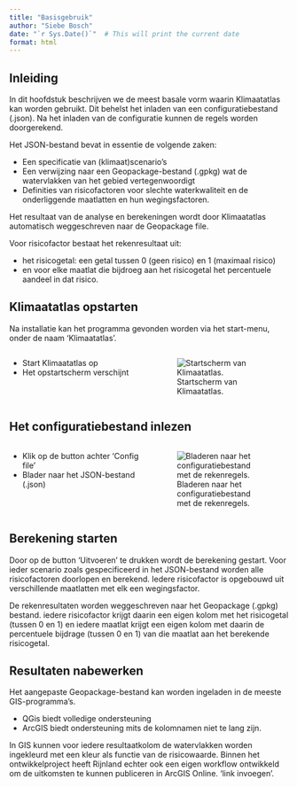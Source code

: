 ```yaml
---
title: "Basisgebruik"
author: "Siebe Bosch"
date: "`r Sys.Date()`"  # This will print the current date
format: html
---
```


## Inleiding

In dit hoofdstuk beschrijven we de meest basale vorm waarin Klimaatatlas kan worden gebruikt. Dit behelst het inladen van een configuratiebestand (.json). Na het inladen van de configuratie kunnen de regels worden doorgerekend.

Het JSON-bestand bevat in essentie de volgende zaken:

* Een specificatie van (klimaat)scenario's
* Een verwijzing naar een Geopackage-bestand (.gpkg) wat de watervlakken van het gebied vertegenwoordigt
* Definities van risicofactoren voor slechte waterkwaliteit en de onderliggende maatlatten en hun wegingsfactoren.

Het resultaat van de analyse en berekeningen wordt door Klimaatatlas automatisch weggeschreven naar de Geopackage file. 

Voor risicofactor bestaat het rekenresultaat uit:

* het risicogetal: een getal tussen 0 (geen risico) en 1 (maximaal risico)
* en voor elke maatlat die bijdroeg aan het risicogetal het percentuele aandeel in dat risico.

## Klimaatatlas opstarten

Na installatie kan het programma gevonden worden via het start-menu, onder de naam 'Klimaatatlas'.

::: {.columns}
::: {.column width="50%"}
* Start Klimaatatlas op
* Het opstartscherm verschijnt
:::
::: {.column width="50%"}
![Startscherm van Klimaatatlas.](img/frm_klimaatatlas.png)
:::
:::

## Het configuratiebestand inlezen

::: {.columns}
::: {.column width="50%"}
* Klik op de button achter 'Config file'
* Blader naar het JSON-bestand (.json)
:::
::: {.column width="50%"}
![Bladeren naar het configuratiebestand met de rekenregels.](img/dlg_configfile.png)
:::
:::

## Berekening starten

Door op de button 'Uitvoeren' te drukken wordt de berekening gestart. Voor ieder scenario zoals gespecificeerd in het JSON-bestand worden alle risicofactoren doorlopen en berekend. Iedere risicofactor is opgebouwd uit verschillende maatlatten met elk een wegingsfactor.

De rekenresultaten worden weggeschreven naar het Geopackage (.gpkg) bestand. iedere risicofactor krijgt daarin een eigen kolom met het risicogetal (tussen 0 en 1) en iedere maatlat krijgt een eigen kolom met daarin de percentuele bijdrage (tussen 0 en 1) van die maatlat aan het berekende risicogetal.

## Resultaten nabewerken

Het aangepaste Geopackage-bestand kan worden ingeladen in de meeste GIS-programma's.

* QGis biedt volledige ondersteuning
* ArcGIS biedt ondersteuning mits de kolomnamen niet te lang zijn.

 In GIS kunnen voor iedere resultaatkolom de watervlakken worden ingekleurd met een kleur als functie van de risicowaarde. Binnen het ontwikkelproject heeft Rijnland echter ook een eigen workflow ontwikkeld om de uitkomsten te kunnen publiceren in ArcGIS Online. 'link invoegen'.
